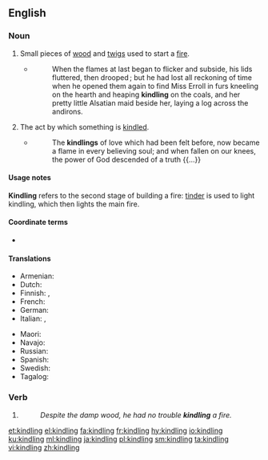 ==English==
{{wikipedia|Firelighting}}

===Noun===
{{en-noun|~}}

# Small pieces of [[wood]] and [[twigs]] used to start a [[fire]].
#: {{ux|en|Go and collect some '''kindling'''.}}
#* {{RQ:Chmbrs YngrSt|III}}
#*: When the flames at last began to flicker and subside, his lids fluttered, then drooped ; but he had lost all reckoning of time when he opened them again to find Miss Erroll in furs kneeling on the hearth and heaping '''kindling''' on the coals, and her pretty little Alsatian maid beside her, laying a log across the andirons.
# The act by which something is [[kindle]]d.
#* {{w|Hester Rogers}}
#*: The '''kindlings''' of love which had been felt before, now became a flame in every believing soul; and when fallen on our knees, the power of God descended of a truth {{...}}

====Usage notes====
'''Kindling''' refers to the second stage of building a fire: [[tinder]] is used to light kindling, which then lights the main fire.

====Coordinate terms====
* {{l|en|tinder}}

====Translations====
{{trans-top|pieces of wood and twigs used to start a fire}}
* Armenian: {{t+|hy|կպչան|sc=Armn}}
* Dutch: {{t+|nl|aanmaakhout}}
* Finnish: {{t+|fi|sytyke}}, {{t|fi|syttöpuut|p}}
* French: {{t+|fr|petit bois|m}}
* German: {{t+|de|Kleinholz|n}}
* Italian: {{t+|it|esca|f}}, {{t+|it|accelerante|m}}
{{trans-mid}}
* Maori: {{t|mi|toutou}}
* Navajo: {{t|nv|chizh}}
* Russian: {{t+|ru|растопка|f}}
* Spanish: {{t+|es|astillas|f-p}}
* Swedish: {{t|sv|tändved|c}}
* Tagalog: {{t|tl|panduop}}
{{trans-bottom}}

===Verb===
{{head|en|present participle}}

# {{present participle of|kindle|lang=en|nocat=1}}
#: ''Despite the damp wood, he had no trouble '''kindling''' a fire.''

[[et:kindling]]
[[el:kindling]]
[[fa:kindling]]
[[fr:kindling]]
[[hy:kindling]]
[[io:kindling]]
[[ku:kindling]]
[[ml:kindling]]
[[ja:kindling]]
[[pl:kindling]]
[[sm:kindling]]
[[ta:kindling]]
[[vi:kindling]]
[[zh:kindling]]